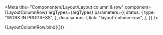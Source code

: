 
<Meta
  title="Componenten/Layout/Layout column & row"
  component={LayoutColumnRow}
  argTypes={argTypes}
  parameters={{
    status: {
      type: "WORK IN PROGRESS",
    },
    docusaurus: {
      link: "layout-column-row",
    },
  }}
/>

<Canvas>
  <Story name="Row align to top" args={{ ...defaultArgs, row: true, alignToTop: true }}>
    {LayoutColumnRow.bind({})}
  </Story>
</Canvas>

<ArgsTable story="Row align to top" />
